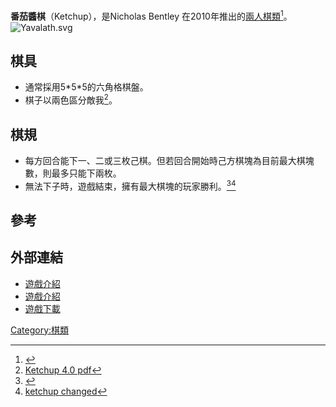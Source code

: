 {{dead end|time=2017-07-25T13:35:57+00:00}}
'''番茄醬棋'''（Ketchup），是Nicholas Bentley 在2010年推出的[[兩人棋類|兩人棋類]]<ref>{{Cite web |url=http://www.iggamecenter.com/info/en/ketchup.html |title=Ketchup |accessdate=2011-11-19 |archive-date=2013-11-05 |archive-url=https://web.archive.org/web/20131105053811/http://www.iggamecenter.com/info/en/ketchup.html |dead-url=no }}</ref>。
[[File:Yavalath.svg|thumb]]

==棋具==

*通常採用5*5*5的六角格棋盤。
*棋子以兩色區分敵我<ref>[http://s3.amazonaws.com/files.posterous.com/temp-2011-07-12/egFyDfJkytxeHdDCIBmjHrAxuDqfFvkEwzuIpFpCnfaGvCpBhxtltiDIrlIB/Ketchup_4.0.pdf?AWSAccessKeyId=AKIAJFZAE65UYRT34AOQ&Expires=1321719051&Signature=uezhmxECDda8XJgtjtkkVLr0mTw%3D Ketchup 4.0 pdf]</ref>。

==棋規==

*每方回合能下一、二或三枚己棋。但若回合開始時己方棋塊為目前最大棋塊數，則最多只能下兩枚。
*無法下子時，遊戲結束，擁有最大棋塊的玩家勝利。<ref>{{Cite web |url=http://www.iggamecenter.com/info/en/ketchup4.html |title=Ketchup |accessdate=2011-11-19 |archive-date=2013-05-17 |archive-url=https://web.archive.org/web/20130517180646/http://www.iggamecenter.com/info/en/ketchup4.html |dead-url=no }}</ref><ref>[https://archive.is/20120713193830/nickbentley.posterous.com/ketchup-40-ive-changed-the-rules-again-this-i ketchup changed]</ref>

==參考==
<div class="references-small">
<references/>
</div>

==外部連結==
* [http://boardgamegeek.com/boardgame/68199/ketchup 遊戲介紹] {{Wayback|url=http://boardgamegeek.com/boardgame/68199/ketchup |date=20111118035848 }}
* [http://mindsports.nl/index.php/the-pit/620-ketchup 遊戲介紹] {{Wayback|url=http://mindsports.nl/index.php/the-pit/620-ketchup |date=20160304134449 }}
* [http://www.zillionsofgames.com/cgi-bin/zilligames/submissions.cgi?do=show;id=1886 遊戲下載] {{Wayback|url=http://www.zillionsofgames.com/cgi-bin/zilligames/submissions.cgi?do=show;id=1886 |date=20170508064430 }}
[[Category:棋類|Category:棋類]]